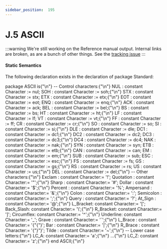 ---
sidebar_position:  195
---

# J.5 ASCII

:::warning
We're still working on the Reference manual output.  Internal links are broken,
as are a bunch of other things.
See the [tracking issue](https://github.com/ada-lang-io/ada-lang-io/issues/20)
:::



#### Static Semantics

<p>The following declaration exists in the declaration of package Standard: </p>
<CodeBlock>
package ASCII is{"\n"}
</CodeBlock>

<CodeBlock>
  --  Control characters:{"\n"}
</CodeBlock>

<CodeBlock>
  NUL   : constant Character := nul; 	SOH   : constant Character := soh;{"\n"}  STX   : constant Character := stx; 	ETX   : constant Character := etx;{"\n"}  EOT   : constant Character := eot; 	ENQ   : constant Character := enq;{"\n"}  ACK   : constant Character := ack; 	BEL   : constant Character := bel;{"\n"}  BS    : constant Character := bs; 	HT    : constant Character := ht;{"\n"}  LF    : constant Character := lf; 	VT    : constant Character := vt;{"\n"}  FF    : constant Character := ff; 	CR    : constant Character := cr;{"\n"}  SO    : constant Character := so; 	SI    : constant Character := si;{"\n"}  DLE   : constant Character := dle; 	DC1   : constant Character := dc1;{"\n"}  DC2   : constant Character := dc2; 	DC3   : constant Character := dc3;{"\n"}  DC4   : constant Character := dc4; 	NAK   : constant Character := nak;{"\n"}  SYN   : constant Character := syn; 	ETB   : constant Character := etb;{"\n"}  CAN   : constant Character := can; 	EM    : constant Character := em;{"\n"}  SUB   : constant Character := sub; 	ESC   : constant Character := esc;{"\n"}  FS    : constant Character := fs; 	GS    : constant Character := gs;{"\n"}  RS    : constant Character := rs; 	US    : constant Character := us;{"\n"}  DEL   : constant Character := del;{"\n"}
</CodeBlock>

<CodeBlock>
  -- Other characters:{"\n"}
</CodeBlock>

<CodeBlock>
  Exclam   : constant Character:= '!';	Quotation : constant Character:= '"';{"\n"}  Sharp    : constant Character:= '#';	Dollar    : constant Character:= '$';{"\n"}  Percent  : constant Character:= '%';	Ampersand : constant Character:= '&';{"\n"}  Colon    : constant Character:= ':';	Semicolon : constant Character:= ';';{"\n"}  Query    : constant Character:= '?';	At_Sign   : constant Character:= '@';{"\n"}  L_Bracket: constant Character:= '[';	Back_Slash: constant Character:= '\';{"\n"}  R_Bracket: constant Character:= ']';	Circumflex: constant Character:= '^';{"\n"}  Underline: constant Character:= '_';	Grave     : constant Character:= '`';{"\n"}  L_Brace  : constant Character:= '{"{"}';	Bar       : constant Character:= '|';{"\n"}  R_Brace  : constant Character:= '{"}"}';	Tilde     : constant Character:= '~';{"\n"}
</CodeBlock>

<CodeBlock>
  -- Lower case letters:{"\n"}
</CodeBlock>

<CodeBlock>
  LC_A: constant Character:= 'a';{"\n"}  ...{"\n"}  LC_Z: constant Character:= 'z';{"\n"}
</CodeBlock>

<CodeBlock>
end ASCII;{"\n"}
</CodeBlock>

